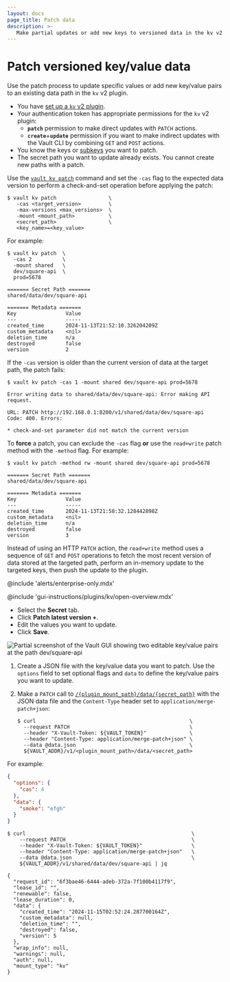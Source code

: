 ```yaml
---
layout: docs
page_title: Patch data
description: >-
   Make partial updates or add new keys to versioned data in the kv v2 plugin
---
```


# Patch versioned key/value data

Use the patch process to update specific values or add new key/value pairs to
an existing data path in the `kv` v2 plugin.

<Tip title="Assumptions">

- You have [set up a `kv` v2 plugin](/vault/docs/secrets/kv/kv-v2/setup).
- Your authentication token has appropriate permissions for the `kv` v2 plugin:
   - **`patch`** permission to make direct updates with `PATCH` actions.
   - **`create`**+**`update`** permission if you want to make indirect
      updates with the Vault CLI by combining `GET` and `POST` actions.
- You know the keys or [subkeys](/vault/docs/secrets/kv/kv-v2/cookbook/read-subkey)
  you want to patch.
- The secret path you want to update already exists. You cannot create
  new paths with a patch.

</Tip>


<Tabs>

<Tab heading="CLI" group="cli">

Use the [`vault kv patch`](/vault/docs/commands/kv/patch) command and set the
`-cas` flag to the expected data version to perform a check-and-set operation
before applying the patch:

```shell-session
$ vault kv patch                 \
   -cas <target_version>         \
   -max-versions <max_versions>  \
   -mount <mount_path>           \
   <secret_path>                 \
   <key_name>=<key_value>
```

For example:

<CodeBlockConfig hideClipboard="true">

```shell-session
$ vault kv patch  \
  -cas 2          \
  -mount shared   \
  dev/square-api  \
  prod=5678

======= Secret Path =======
shared/data/dev/square-api

======= Metadata =======
Key                Value
---                -----
created_time       2024-11-13T21:52:10.326204209Z
custom_metadata    <nil>
deletion_time      n/a
destroyed          false
version            2
```

</CodeBlockConfig>

If the `-cas` version is older than the current version of data at the target
path, the patch fails:

<CodeBlockConfig hideClipboard="true">

```shell-session
$ vault kv patch -cas 1 -mount shared dev/square-api prod=5678

Error writing data to shared/data/dev/square-api: Error making API request.

URL: PATCH http://192.168.0.1:8200/v1/shared/data/dev/square-api
Code: 400. Errors:

* check-and-set parameter did not match the current version
```

</CodeBlockConfig>

To **force** a patch, you can exclude the `-cas` flag **or** use the
`read+write` patch method with the `-method` flag. For example:

```shell-session
$ vault kv patch -method rw -mount shared dev/square-api prod=5678

======= Secret Path =======
shared/data/dev/square-api

======= Metadata =======
Key                Value
---                -----
created_time       2024-11-13T21:58:32.128442898Z
custom_metadata    <nil>
deletion_time      n/a
destroyed          false
version            3
```

Instead of using an HTTP `PATCH` action, the `read+write` method uses a sequence
of `GET` and `POST` operations to fetch the most recent version of data stored
at the targeted path, perform an in-memory update to the targeted keys, then
push the update to the plugin.

</Tab>

<Tab heading="GUI" group="gui">

@include 'alerts/enterprise-only.mdx'

@include 'gui-instructions/plugins/kv/open-overview.mdx'

- Select the **Secret** tab.
- Click **Patch latest version +**.
- Edit the values you want to update.
- Click **Save**.

![Partial screenshot of the Vault GUI showing two editable key/value pairs at the path dev/square-api](/img/gui/kv/patch-data.png)

</Tab>

<Tab heading="API" group="api">

1. Create a JSON file with the key/value data you want to patch. Use the
`options` field to set optional flags and `data` to define the key/value pairs
you want to update.

1. Make a `PATCH` call to
   [`/{plugin_mount_path}/data/{secret_path}`](/vault/api-docs/secret/kv/kv-v2#patch-secret)
   with the JSON data file and the `Content-Type` header set to
   `application/merge-patch+json`:
    ```shell-session
    $ curl                                                  \
      --request PATCH                                       \
      --header "X-Vault-Token: ${VAULT_TOKEN}"              \
      --header "Content-Type: application/merge-patch+json" \
      --data @data.json                                     \
      ${VAULT_ADDR}/v1/<plugin_mount_path>/data/<secret_path>
    ```


For example:

<CodeBlockConfig hideClipboard="true">

```json
{
  "options": {
    "cas": 4
  },
  "data": {
    "smoke": "efgh"
  }
}
```

</CodeBlockConfig>

<CodeBlockConfig hideClipboard="true">

```shell-session
$ curl                                                      \
    --request PATCH                                         \
    --header "X-Vault-Token: ${VAULT_TOKEN}"                \
    --header "Content-Type: application/merge-patch+json"   \
    --data @data.json                                       \
    ${VAULT_ADDR}/v1/shared/data/dev/square-api | jq

{
  "request_id": "6f3bae46-6444-adeb-372a-7f100b4117f9",
  "lease_id": "",
  "renewable": false,
  "lease_duration": 0,
  "data": {
    "created_time": "2024-11-15T02:52:24.287700164Z",
    "custom_metadata": null,
    "deletion_time": "",
    "destroyed": false,
    "version": 5
  },
  "wrap_info": null,
  "warnings": null,
  "auth": null,
  "mount_type": "kv"
}
```

</CodeBlockConfig>

</Tab>

</Tabs>
